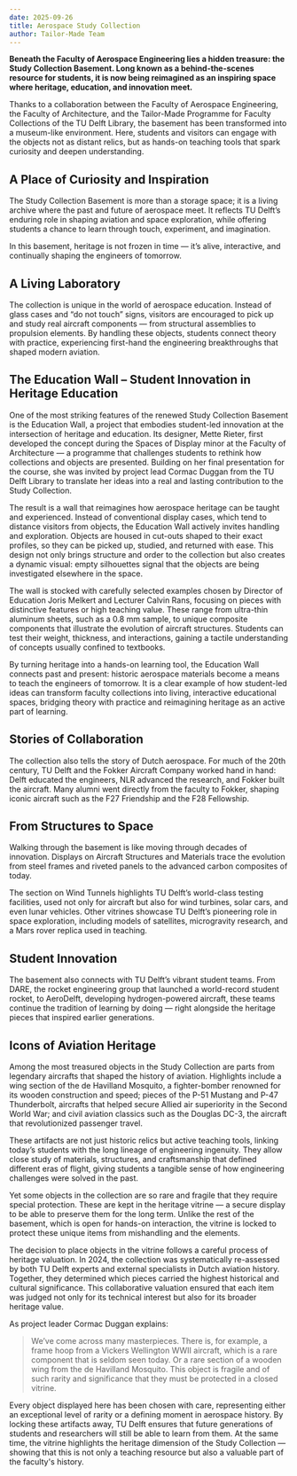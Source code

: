 ```yaml
---
date: 2025-09-26
title: Aerospace Study Collection
author: Tailor-Made Team
---
```


**Beneath the Faculty of Aerospace Engineering lies a hidden treasure: the Study Collection Basement. Long known as a behind-the-scenes resource for students, it is now being reimagined as an inspiring space where heritage, education, and innovation meet.**

Thanks to a collaboration between the Faculty of Aerospace Engineering, the Faculty of Architecture, and the Tailor-Made Programme for Faculty Collections of the TU Delft Library, the basement has been transformed into a museum-like environment. Here, students and visitors can engage with the objects not as distant relics, but as hands-on teaching tools that spark curiosity and deepen understanding.

<Illustration source="ae-study-collection-lockheed-tail.json"></Illustration>

## A Place of Curiosity and Inspiration

The Study Collection Basement is more than a storage space; it is a living archive where the past and future of aerospace meet. It reflects TU Delft’s enduring role in shaping aviation and space exploration, while offering students a chance to learn through touch, experiment, and imagination. 

In this basement, heritage is not frozen in time — it’s alive, interactive, and continually shaping the engineers of tomorrow.

## A Living Laboratory

The collection is unique in the world of aerospace education. Instead of glass cases and “do not touch” signs, visitors are encouraged to pick up and study real aircraft components — from structural assemblies to propulsion elements. By handling these objects, students connect theory with practice, experiencing first-hand the engineering breakthroughs that shaped modern aviation.

<Illustration source="ae-study-collection-demonstrator.json"></Illustration>

## The Education Wall – Student Innovation in Heritage Education

One of the most striking features of the renewed Study Collection Basement is the Education Wall, a project that embodies student-led innovation at the intersection of heritage and education. Its designer, Mette Rieter, first developed the concept during the Spaces of Display minor at the Faculty of Architecture — a programme that challenges students to rethink how collections and objects are presented. Building on her final presentation for the course, she was invited by project lead Cormac Duggan from the TU Delft Library to translate her ideas into a real and lasting contribution to the Study Collection. 

The result is a wall that reimagines how aerospace heritage can be taught and experienced. Instead of conventional display cases, which tend to distance visitors from objects, the Education Wall actively invites handling and exploration. Objects are housed in cut-outs shaped to their exact profiles, so they can be picked up, studied, and returned with ease. This design not only brings structure and order to the collection but also creates a dynamic visual: empty silhouettes signal that the objects are being investigated elsewhere in the space. 

The wall is stocked with carefully selected examples chosen by Director of Education Joris Melkert and Lecturer Calvin Rans, focusing on pieces with distinctive features or high teaching value. These range from ultra-thin aluminum sheets, such as a 0.8 mm sample, to unique composite components that illustrate the evolution of aircraft structures. Students can test their weight, thickness, and interactions, gaining a tactile understanding of concepts usually confined to textbooks. 

By turning heritage into a hands-on learning tool, the Education Wall connects past and present: historic aerospace materials become a means to teach the engineers of tomorrow. It is a clear example of how student-led ideas can transform faculty collections into living, interactive educational spaces, bridging theory with practice and reimagining heritage as an active part of learning.

<Illustration source="ae-study-collection-fuselage.json"></Illustration>

## Stories of Collaboration

The collection also tells the story of Dutch aerospace. For much of the 20th century, TU Delft and the Fokker Aircraft Company worked hand in hand: Delft educated the engineers, NLR advanced the research, and Fokker built the aircraft. Many alumni went directly from the faculty to Fokker, shaping iconic aircraft such as the F27 Friendship and the F28 Fellowship.

## From Structures to Space

Walking through the basement is like moving through decades of innovation. Displays on Aircraft Structures and Materials trace the evolution from steel frames and riveted panels to the advanced carbon composites of today. 

The section on Wind Tunnels highlights TU Delft’s world-class testing facilities, used not only for aircraft but also for wind turbines, solar cars, and even lunar vehicles. Other vitrines showcase TU Delft’s pioneering role in space exploration, including models of satellites, microgravity research, and a Mars rover replica used in teaching.

## Student Innovation

The basement also connects with TU Delft’s vibrant student teams. From DARE, the rocket engineering group that launched a world-record student rocket, to AeroDelft, developing hydrogen-powered aircraft, these teams continue the tradition of learning by doing — right alongside the heritage pieces that inspired earlier generations.

<Illustration source="ae-study-collection-ariane-rocket.json"></Illustration>

## Icons of Aviation Heritage

Among the most treasured objects in the Study Collection are parts from legendary aircrafts that shaped the history of aviation. Highlights include a wing section of the de Havilland Mosquito, a fighter-bomber renowned for its wooden construction and speed; pieces of the P-51 Mustang and P-47 Thunderbolt, aircrafts that helped secure Allied air superiority in the Second World War; and civil aviation classics such as the Douglas DC-3, the aircraft that revolutionized passenger travel. 

These artifacts are not just historic relics but active teaching tools, linking today’s students with the long lineage of engineering ingenuity. They allow close study of materials, structures, and craftsmanship that defined different eras of flight, giving students a tangible sense of how engineering challenges were solved in the past. 

<Illustration source="ae-study-collection-engine-mount.json"></Illustration>

Yet some objects in the collection are so rare and fragile that they require special protection. These are kept in the heritage vitrine — a secure display to be able to preserve them for the long term. Unlike the rest of the basement, which is open for hands-on interaction, the vitrine is locked to protect these unique items from mishandling and the elements. 

The decision to place objects in the vitrine follows a careful process of heritage valuation. In 2024, the collection was systematically re-assessed by both TU Delft experts and external specialists in Dutch aviation history. Together, they determined which pieces carried the highest historical and cultural significance. This collaborative valuation ensured that each item was judged not only for its technical interest but also for its broader heritage value. 

As project leader Cormac Duggan explains: 

> We’ve come across many masterpieces. There is, for example, a frame hoop from a Vickers Wellington WWII aircraft, which is a rare component that is seldom seen today. Or a rare section of a wooden wing from the de Havilland Mosquito. This object is fragile and of such rarity and significance that they must be protected in a closed vitrine.

<Illustration source="ae-study-collection-mosquito-wing.json"></Illustration>

Every object displayed here has been chosen with care, representing either an exceptional level of rarity or a defining moment in aerospace history. By locking these artifacts away, TU Delft ensures that future generations of students and researchers will still be able to learn from them. At the same time, the vitrine highlights the heritage dimension of the Study Collection — showing that this is not only a teaching resource but also a valuable part of the faculty's history.
